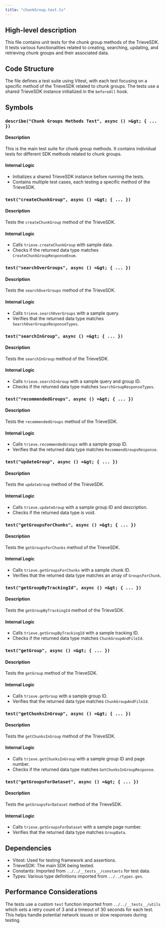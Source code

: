 ```yaml
---
title: "chunkGroup.test.ts"
---
```


## High-level description
This file contains unit tests for the chunk group methods of the TrieveSDK. It tests various functionalities related to creating, searching, updating, and retrieving chunk groups and their associated data.

## Code Structure
The file defines a test suite using Vitest, with each test focusing on a specific method of the TrieveSDK related to chunk groups. The tests use a shared TrieveSDK instance initialized in the `beforeAll` hook.

## Symbols

### `describe("Chunk Groups Methods Test", async () =&gt; { ... })`
#### Description
This is the main test suite for chunk group methods. It contains individual tests for different SDK methods related to chunk groups.

#### Internal Logic
- Initializes a shared TrieveSDK instance before running the tests.
- Contains multiple test cases, each testing a specific method of the TrieveSDK.

### `test("createChunkGroup", async () =&gt; { ... })`
#### Description
Tests the `createChunkGroup` method of the TrieveSDK.

#### Internal Logic
- Calls `trieve.createChunkGroup` with sample data.
- Checks if the returned data type matches `CreateChunkGroupResponseEnum`.

### `test("searchOverGroups", async () =&gt; { ... })`
#### Description
Tests the `searchOverGroups` method of the TrieveSDK.

#### Internal Logic
- Calls `trieve.searchOverGroups` with a sample query.
- Verifies that the returned data type matches `SearchOverGroupsResponseTypes`.

### `test("searchInGroup", async () =&gt; { ... })`
#### Description
Tests the `searchInGroup` method of the TrieveSDK.

#### Internal Logic
- Calls `trieve.searchInGroup` with a sample query and group ID.
- Checks if the returned data type matches `SearchGroupResponseTypes`.

### `test("recommendedGroups", async () =&gt; { ... })`
#### Description
Tests the `recommendedGroups` method of the TrieveSDK.

#### Internal Logic
- Calls `trieve.recommendedGroups` with a sample group ID.
- Verifies that the returned data type matches `RecommendGroupsResponse`.

### `test("updateGroup", async () =&gt; { ... })`
#### Description
Tests the `updateGroup` method of the TrieveSDK.

#### Internal Logic
- Calls `trieve.updateGroup` with a sample group ID and description.
- Checks if the returned data type is void.

### `test("getGroupsForChunks", async () =&gt; { ... })`
#### Description
Tests the `getGroupsForChunks` method of the TrieveSDK.

#### Internal Logic
- Calls `trieve.getGroupsForChunks` with a sample chunk ID.
- Verifies that the returned data type matches an array of `GroupsForChunk`.

### `test("getGroupByTrackingId", async () =&gt; { ... })`
#### Description
Tests the `getGroupByTrackingId` method of the TrieveSDK.

#### Internal Logic
- Calls `trieve.getGroupByTrackingId` with a sample tracking ID.
- Checks if the returned data type matches `ChunkGroupAndFileId`.

### `test("getGroup", async () =&gt; { ... })`
#### Description
Tests the `getGroup` method of the TrieveSDK.

#### Internal Logic
- Calls `trieve.getGroup` with a sample group ID.
- Verifies that the returned data type matches `ChunkGroupAndFileId`.

### `test("getChunksInGroup", async () =&gt; { ... })`
#### Description
Tests the `getChunksInGroup` method of the TrieveSDK.

#### Internal Logic
- Calls `trieve.getChunksInGroup` with a sample group ID and page number.
- Checks if the returned data type matches `GetChunksInGroupResponse`.

### `test("getGroupsForDataset", async () =&gt; { ... })`
#### Description
Tests the `getGroupsForDataset` method of the TrieveSDK.

#### Internal Logic
- Calls `trieve.getGroupsForDataset` with a sample page number.
- Verifies that the returned data type matches `GroupData`.

## Dependencies
- Vitest: Used for testing framework and assertions.
- TrieveSDK: The main SDK being tested.
- Constants: Imported from `../../__tests__/constants` for test data.
- Types: Various type definitions imported from `../../types.gen`.

## Performance Considerations
The tests use a custom `test` function imported from `../../__tests__/utils` which sets a retry count of 3 and a timeout of 30 seconds for each test. This helps handle potential network issues or slow responses during testing.